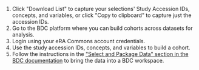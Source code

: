 
1. Click "Download List" to capture your selections' Study Accession IDs, concepts, and variables, or click "Copy to clipboard" to capture just the accession IDs.   
2. Go to <Link to="https://picsure.biodatacatalyst.nhlbi.nih.gov/login" className="GTM-inline-link" id="dug-cohort-link">the BDC platform where you can build cohorts across datasets for analysis</Link>.
3. Login using your eRA Commons account credentials.  
4. Use the study accession IDs, concepts, and variables to build a cohort.  
5. Follow the instructions in the ["Select and Package Data" section in the BDC documentation](https://bdcatalyst.gitbook.io/biodata-catalyst-documentation/written-documentation/explore-available-data/pic-sure-for-biodata-catalyst-user-guide/pic-sure-open-access-vs.-pic-sure-authorized-access/search-authorized-access#select-and-package-data+) to bring the data into a BDC workspace.

